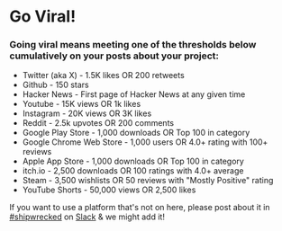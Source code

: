 # Go Viral!

### Going viral means meeting **one** of the thresholds below cumulatively on your posts about your project:

* Twitter (aka X) - 1.5K likes OR 200 retweets   
* Github - 150 stars   
* Hacker News - First page of Hacker News at any given time   
* Youtube - 15K views OR 1k likes  
* Instagram - 20K views OR 3K likes   
* Reddit - 2.5k upvotes OR 200 comments
* Google Play Store - 1,000 downloads OR Top 100 in category
* Google Chrome Web Store - 1,000 users OR 4.0+ rating with 100+ reviews
* Apple App Store - 1,000 downloads OR Top 100 in category
* itch.io - 2,500 downloads OR 100 ratings with 4.0+ average
* Steam - 3,500 wishlists OR 50 reviews with "Mostly Positive" rating
* YouTube Shorts - 50,000 views OR 2,500 likes

If you want to use a platform that&apos;s not on here, please post about it in [\#shipwrecked](https://hackclub.slack.com/archives/C08N0R86DMJ) on [Slack](http://hackclub.com/slack) & we might add it\!

